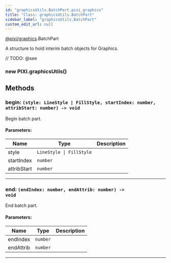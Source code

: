 ```yaml
---
id: "graphicsUtils.BatchPart.pixi_graphics"
title: "Class: graphicsUtils.BatchPart"
sidebar_label: "graphicsUtils.BatchPart"
custom_edit_url: null
---
```


[@pixi/graphics](../modules/pixi_graphics).BatchPart


A structure to hold interim batch objects for Graphics.



// TODO: @see

        

<article>

### new PIXI.graphicsUtils()
</article>





## Methods
<article>

### begin: <span><code>(style&#58; LineStyle &#124; FillStyle, startIndex&#58; number, attribStart&#58; number) -&#62; void</code></span>
Begin batch part.

#### Parameters:
| Name        | Type                                    | Description |
| ----------- | --------------------------------------- | ----------- |
| style       | <code>LineStyle &#124; FillStyle</code> |             |
| startIndex  | <code>number</code>                     |             |
| attribStart | <code>number</code>                     |             |
</article>


---------------------------------------

<article>

### end: <span><code>(endIndex&#58; number, endAttrib&#58; number) -&#62; void</code></span>
End batch part.

#### Parameters:
| Name      | Type                | Description |
| --------- | ------------------- | ----------- |
| endIndex  | <code>number</code> |             |
| endAttrib | <code>number</code> |             |
</article>


---------------------------------------


    